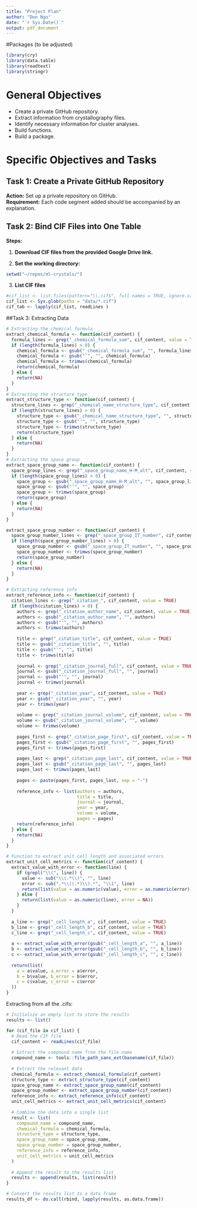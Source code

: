 ```yaml
---
title: "Project Plan"
author: "Don Ngo"
date: "`r Sys.Date()`"
output: pdf_document
---
```


#Packages (to be adjusted)

```r
library(cry)
library(data.table)
library(readtext)
library(stringr)
```

# General Objectives

-   Create a private GitHub repository.
-   Extract information from crystallography files.
-   Identify necessary information for cluster analyses.
-   Build functions.
-   Build a package.

# Specific Objectives and Tasks

## Task 1: Create a Private GitHub Repository

**Action:** Set up a private repository on GitHub.\
**Requirement:** Each code segment added should be accompanied by an explanation.

## Task 2: Bind CIF Files into One Table

**Steps:**

1.  **Download CIF files from the provided Google Drive link.**

2.  **Set the working directory:**

```r
setwd("~/repos/ml-crystals/")
```

3.  **List CIF files**

```r
#cif_list <- list.files(pattern="\\.cif$", full.names = TRUE, ignore.case = TRUE)
cif_list <- Sys.glob(paths = "data/*.cif")
cif_tab <- lapply(cif_list, readLines )
```

##Task 3: Extracting Data

```r
# Extracting the chemical formula
extract_chemical_formula <- function(cif_content) {
  formula_lines <- grep("_chemical_formula_sum", cif_content, value = TRUE)
  if (length(formula_lines) > 0) {
    chemical_formula <- gsub("_chemical_formula_sum", "", formula_lines)
    chemical_formula <- gsub("'", "", chemical_formula)
    chemical_formula <- trimws(chemical_formula)
    return(chemical_formula)
  } else {
    return(NA)
  }
}
# Extracting the structure type
extract_structure_type <- function(cif_content) {
  structure_lines <- grep("_chemical_name_structure_type", cif_content, value = TRUE)
  if (length(structure_lines) > 0) {
    structure_type <- gsub("_chemical_name_structure_type", "", structure_lines)
    structure_type <- gsub("'", "", structure_type)
    structure_type <- trimws(structure_type)
    return(structure_type)
  } else {
    return(NA)
  }
}
# Extracting the space group
extract_space_group_name <- function(cif_content) {
  space_group_lines <- grep("_space_group_name_H-M_alt", cif_content, value = TRUE)
  if (length(space_group_lines) > 0) {
    space_group <- gsub("_space_group_name_H-M_alt", "", space_group_lines)
    space_group <- gsub("'", "", space_group)
    space_group <- trimws(space_group)
    return(space_group)
  } else {
    return(NA)
  }
}

extract_space_group_number <- function(cif_content) {
  space_group_number_lines <- grep("_space_group_IT_number", cif_content, value = TRUE)
  if (length(space_group_number_lines) > 0) {
    space_group_number <- gsub("_space_group_IT_number", "", space_group_number_lines)
    space_group_number <- trimws(space_group_number)
    return(space_group_number)
  } else {
    return(NA)
  }
}

# Extracting reference info
extract_reference_info <- function(cif_content) {
  citation_lines <- grep("_citation_", cif_content, value = TRUE)
  if (length(citation_lines) > 0) {
    authors <- grep("_citation_author_name", cif_content, value = TRUE)
    authors <- gsub("_citation_author_name", "", authors)
    authors <- gsub("'", "", authors)
    authors <- trimws(authors)
    
    title <- grep("_citation_title", cif_content, value = TRUE)
    title <- gsub("_citation_title", "", title)
    title <- gsub("'", "", title)
    title <- trimws(title)
    
    journal <- grep("_citation_journal_full", cif_content, value = TRUE)
    journal <- gsub("_citation_journal_full", "", journal)
    journal <- gsub("'", "", journal)
    journal <- trimws(journal)
    
    year <- grep("_citation_year", cif_content, value = TRUE)
    year <- gsub("_citation_year", "", year)
    year <- trimws(year)
    
    volume <- grep("_citation_journal_volume", cif_content, value = TRUE)
    volume <- gsub("_citation_journal_volume", "", volume)
    volume <- trimws(volume)
    
    pages_first <- grep("_citation_page_first", cif_content, value = TRUE)
    pages_first <- gsub("_citation_page_first", "", pages_first)
    pages_first <- trimws(pages_first)
    
    pages_last <- grep("_citation_page_last", cif_content, value = TRUE)
    pages_last <- gsub("_citation_page_last", "", pages_last)
    pages_last <- trimws(pages_last)
    
    pages <- paste(pages_first, pages_last, sep = "-")
    
    reference_info <- list(authors = authors,
                           title = title,
                           journal = journal,
                           year = year,
                           volume = volume,
                           pages = pages)
    return(reference_info)
  } else {
    return(NA)
  }
}

# Function to extract unit cell length and associated errors
extract_unit_cell_metrics <- function(cif_content) {
  extract_value_with_error <- function(line) {
    if (grepl("\\(", line)) {
      value <- sub("\\(.*\\)", "", line)
      error <- sub(".*\\((.*)\\).*", "\\1", line)
      return(list(value = as.numeric(value), error = as.numeric(error)))
    } else {
      return(list(value = as.numeric(line), error = NA))
    }
  }
  
  a_line <- grep("_cell_length_a", cif_content, value = TRUE)
  b_line <- grep("_cell_length_b", cif_content, value = TRUE)
  c_line <- grep("_cell_length_c", cif_content, value = TRUE)
  
  a <- extract_value_with_error(gsub("_cell_length_a", "", a_line))
  b <- extract_value_with_error(gsub("_cell_length_b", "", b_line))
  c <- extract_value_with_error(gsub("_cell_length_c", "", c_line))
  
  return(list(
    a = a$value, a_error = a$error,
    b = b$value, b_error = b$error,
    c = c$value, c_error = c$error
  ))
}
```

Extracting from all the .cifs:

```r
# Initialize an empty list to store the results
results <- list()

for (cif_file in cif_list) {
  # Read the CIF file
  cif_content <- readLines(cif_file)
  
  # Extract the compound name from the file name
  compound_name <- tools::file_path_sans_ext(basename(cif_file))
  
  # Extract the relevant data
  chemical_formula <- extract_chemical_formula(cif_content)
  structure_type <- extract_structure_type(cif_content)
  space_group_name <- extract_space_group_name(cif_content)
  space_group_number <- extract_space_group_number(cif_content)
  reference_info <- extract_reference_info(cif_content)
  unit_cell_metrics <- extract_unit_cell_metrics(cif_content)
  
  # Combine the data into a single list
  result <- list(
    compound_name = compound_name,
    chemical_formula = chemical_formula,
    structure_type = structure_type,
    space_group_name = space_group_name,
    space_group_number = space_group_number,
    reference_info = reference_info,
    unit_cell_metrics = unit_cell_metrics
  )
  
  # Append the result to the results list
  results <- append(results, list(result))
}

# Convert the results list to a data frame
results_df <- do.call(rbind, lapply(results, as.data.frame))

```
